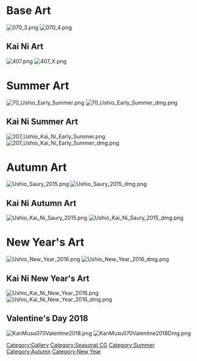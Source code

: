 =Base Art=
[[File:070_3.png]]   [[File:070_4.png]]

==Kai Ni Art==
[[File:407.png]]   [[File:407_X.png]]

=Summer Art=
[[File:70_Ushio_Early_Summer.png]]   [[File:70_Ushio_Early_Summer_dmg.png]]

==Kai Ni Summer Art==
[[File:207_Ushio_Kai_Ni_Early_Summer.png]]   [[File:207_Ushio_Kai_Ni_Early_Summer_dmg.png]]

=Autumn Art=
[[File:Ushio_Saury_2015.png]]   [[File:Ushio_Saury_2015_dmg.png]]

==Kai Ni Autumn Art==
[[File:Ushio_Kai_Ni_Saury_2015.png]]   [[File:Ushio_Kai_Ni_Saury_2015_dmg.png]]

=New Year's Art=
[[File:Ushio New Year 2016.png]] [[File:Ushio New Year 2016 dmg.png]]

==Kai Ni New Year's Art==
[[File:Ushio Kai Ni New Year 2016.png]] [[File:Ushio Kai Ni New Year 2016 dmg.png]]

==Valentine's Day 2018==
[[File:KanMusu070Valentine2018.png]] [[File:KanMusu070Valentine2018Dmg.png]]

[[Category:Gallery]]
[[Category:Seasonal CG]] [[Category:Summer]] [[Category:Autumn]] [[Category:New Year]]
